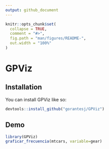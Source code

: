 ```yaml
---
output: github_document
---
```


<!-- README.md is generated from README.Rmd. Please edit that file -->

```r
knitr::opts_chunk$set(
  collapse = TRUE,
  comment = "#>",
  fig.path = "man/figures/README-",
  out.width = "100%"
)
```

# GPViz    

<!-- badges: start -->
<!-- badges: end -->



## Installation

You can install GPViz like so:

``` r
devtools::install_github("gorantesj/GPViz")
```
  
## Demo

```r
library(GPViz)
graficar_frecuencia(mtcars, variable=gear)
  
```


